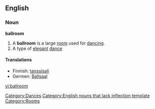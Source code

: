 ==English==
{{wikipedia}}
===Noun===
'''ballroom'''
# A '''ballroom''' is a large [[room]] used for [[dance|dancing]].
# A type of [[elegant]] [[dance]]

====Translations====
*Finnish: [[tanssisali]]
*Germen: [[Ballsaal]]

[[Category:Dances]]
[[Category:English nouns that lack inflection template]]
[[Category:Rooms]]

[[vi:ballroom]]